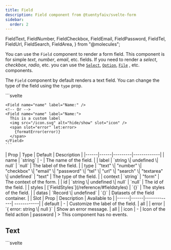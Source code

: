 ```yaml
---
title: Field
description: Field component from @tuentyfaiv/svelte-form
sidebar:
  order: 2
---
```


  FieldText,
  FieldNumber,
  FieldCheckbox,
  FieldEmail,
  FieldPassword,
  FieldTel,
  FieldUrl,
  FieldSearch,
  FieldArea,
} from "@molecules";

You can use the `Field` component to render a form field. This component is for simple *text*, *number*, *email*, etc. fields. If you need to render a *select*, *checkbox*, *radio*, etc. you can use the [`Select`](/components/select), [`Option`](/components/option), [`File`](/components/file) , etc. components.

The `Field` component by default renders a text field. You can change the type of the field using the `type` prop.

<Tabs>
  <TabItem label="Usage">
    ```svelte
    <script lang="ts">
      import { Field } from "@tuentyfaiv/svelte-form";
    </script>

    <Field name="name" label="Name:" />
    <!-- Or -->
    <Field name="name" label="Name:">
      This is a custom label
      <img src="/icon.svg" alt="hide/show" slot="icon" />
      <span slot="error" let:error>
        {formatError(error)}
      </span>
    </Field>
    ```
  </TabItem>
  <TabItem label="Props">
    | Prop | Type | Default | Description |
    |------|------|---------|-------------|
    | name | `string` | - | The name of the field. |
    | label | `string \| undefined \| null` | `null` | The label of the field. |
    | type | `"text" \| "number" \| "checkbox" \| "email" \| "password" \| "tel" \| "url" \| "search" \| "textarea" \| undefined` | "text" | The type of the field. |
    | context | `string` | "form" | The context of the form. |
    | id | `string \| undefined \| null` | `null` | The id of the field. |
    | styles | [`FieldStyles`](/reference/#fieldstyles) | `{}` | The styles of the field. |
    | datas | `Record<string, string \| boolean \| number> \| undefined` | `{}` | Datasets of the field container. |
  </TabItem>
  <TabItem label="Slots">
    | Slot | Prop | Description | Available to |
    |------|------|-------------| ------------|
    | default | - | Customize the label of the field. | all |
    | error | `{ error: string \| null }` | Show an error message. | all |
    | icon | - | Icon of the field action  | password |
  </TabItem>
  <TabItem label="Events">
    > This component has no events.

  </TabItem>
</Tabs>


## Text

<Tabs>
  <TabItem label="Example">
    <FieldText />
  </TabItem>
  <TabItem label="Code">
    ```svelte
    <script lang="ts">
      import { faivform, Field } from "@tuentyfaiv/svelte-form";

      import type { FieldsSchema } from "@tuentyfaiv/svelte-form";

      const schema = {
        name: {
          type: "string",
          required: true,
        },
      } satisfies FieldsSchema;

      faivform({ fields: schema });
    </script>

    <Field name="name" label="Name:" placeholder="Enter your name" />
    ```
  </TabItem>
</Tabs>

## Number

<Tabs>
  <TabItem label="Example">
    <FieldNumber />
  </TabItem>
  <TabItem label="Code">
    ```svelte
    <script lang="ts">
      import { faivform, Field } from "@tuentyfaiv/svelte-form";

      import type { FieldsSchema } from "@tuentyfaiv/svelte-form";

      const schema = {
        age: {
          type: "number",
          required: true,
        },
      } satisfies FieldsSchema;

      faivform({ fields: schema });
    </script>

    <Field name="age" label="Age:" placeholder="Enter your age" type="number" />
    ```
  </TabItem>
</Tabs>

## Checkbox

<Tabs>
  <TabItem label="Example">
    <FieldCheckbox />
  </TabItem>
  <TabItem label="Code">
    ```svelte
    <script lang="ts">
      import { faivform, Field } from "@tuentyfaiv/svelte-form";

      import type { FieldsSchema } from "@tuentyfaiv/svelte-form";

      const schema = {
        terms: "boolean",
      } satisfies FieldsSchema;

      faivform({ fields: schema });
    </script>

    <Field name="terms" label="I accept the terms and conditions" type="checkbox" />
    ```
  </TabItem>
</Tabs>

## Email

<Tabs>
  <TabItem label="Example">
    <FieldEmail />
  </TabItem>
  <TabItem label="Code">
    ```svelte
    <script lang="ts">
      import { faivform, Field } from "@tuentyfaiv/svelte-form";

      import type { FieldsSchema } from "@tuentyfaiv/svelte-form";

      const schema = {
        email: "string",
      } satisfies FieldsSchema;

      faivform({ fields: schema });
    </script>

    <Field name="email" label="Email:" placeholder="user@email.com" type="email" />
    ```
  </TabItem>
</Tabs>

## Password

<Tabs>
  <TabItem label="Example">
    <FieldPassword />
  </TabItem>
  <TabItem label="Code">
    ```svelte
    <script lang="ts">
      import { faivform, Field } from "@tuentyfaiv/svelte-form";

      import type { FieldsSchema } from "@tuentyfaiv/svelte-form";

      const schema = {
        password: "string",
      } satisfies FieldsSchema;

      faivform({ fields: schema });
    </script>

    <Field name="password" label="Password:" type="password" />
    ```
  </TabItem>
</Tabs>

## Tel

<Tabs>
  <TabItem label="Example">
    <FieldTel />
  </TabItem>
  <TabItem label="Code">
    ```svelte
    <script lang="ts">
      import { faivform, Field } from "@tuentyfaiv/svelte-form";

      import type { FieldsSchema } from "@tuentyfaiv/svelte-form";

      const schema = {
        phone: "string",
      } satisfies FieldsSchema;

      faivform({ fields: schema });
    </script>

    <Field name="phone" label="Phone:" placeholder="Enter your phone number" type="tel" />
    ```
  </TabItem>
</Tabs>

## Url

<Tabs>
  <TabItem label="Example">
    <FieldUrl />
  </TabItem>
  <TabItem label="Code">
    ```svelte
    <script lang="ts">
      import { faivform, Field } from "@tuentyfaiv/svelte-form";

      import type { FieldsSchema } from "@tuentyfaiv/svelte-form";

      const schema = {
        website: {
          type: "string",
          required: true,
        },
      } satisfies FieldsSchema;

      faivform({ fields: schema });
    </script>

    <Field name="website" label="Website:" placeholder="https://www.example.com" type="url" />
    ```
  </TabItem>
</Tabs>

## Search

<Tabs>
  <TabItem label="Example">
    <FieldSearch />
  </TabItem>
  <TabItem label="Code">
    ```svelte
    <script lang="ts">
      import { faivform, Field } from "@tuentyfaiv/svelte-form";

      import type { FieldsSchema } from "@tuentyfaiv/svelte-form";

      const schema = {
        search: {
          type: "string",
          required: true,
        },
      } satisfies FieldsSchema;

      faivform({ fields: schema });
    </script>

    <Field name="search" label="Search:" placeholder="What are you looking for?" type="search" />
    ```
  </TabItem>
</Tabs>

## Textarea

<Tabs>
  <TabItem label="Example">
    <FieldArea />
  </TabItem>
  <TabItem label="Code">
    ```svelte
    <script lang="ts">
      import { faivform, Field } from "@tuentyfaiv/svelte-form";

      import type { FieldsSchema } from "@tuentyfaiv/svelte-form";

      const schema = {
        description: {
          type: "string",
          required: true,
        },
      } satisfies FieldsSchema;

      faivform({ fields: schema });
    </script>

    <Field name="description" label="Description:" placeholder="Enter a description" type="textarea" />
    ```
  </TabItem>
</Tabs>